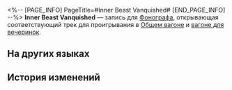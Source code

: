 <%-- [PAGE_INFO]
PageTitle=#Inner Beast Vanquished#
[END_PAGE_INFO] --%>
{{Предмет Инфобокс
|id          = 210365
|Изображение = Предмет Inner Beast Vanquished.png
|Тип         = Запись
|Инвентарь   = Ценные предметы
|Редкость    = 3
|Эффект      = 
|Описание    = Запись, которую можно воспроизвести на фонографе экспресса. Это может быть случайное приобретение или подарок от кого-то другого. Когда играет музыка, всплывают самые разные воспоминания: улыбки, встречи, прикосновения и волнение битвы. Может быть, поэтому, даже несмотря на стремительный прогресс общества, люди всё ещё собирают записи.<br />Текущая запись содержит трек Inner Beast Vanquished.
}}
{{Описание|''Если уничтожить корень зла, то и само зло исчезнет.''}}
'''Inner Beast Vanquished''' — запись для [[Фонограф]]а, открывающая соответствующий трек для проигрывания в [[Общий вагон|Общем вагоне]] и [[Вагон для вечеринок|вагоне для вечеринок]].

==На других языках==
{{На других языках
|en   = ''Inner Beast Vanquished''
|zhs  = 《心兽灭却》
|zht  = 《心獸滅卻》
|ja   = 『心獣滅却』
|ko   = ≪심수 멸각≫
|es   = Bestia interior aniquilada
|fr   = «&nbsp;Inner Beast Vanquished&nbsp;»
|ru   = Inner Beast Vanquished
|th   = "Inner Beast Vanquished"
|vi   = "Diệt Trừ Thú Tâm"
|de   = „Vernichtung der inneren Bestie“
|id   = "Inner Beast Vanquished"
|pt   = "Inner Beast Vanquished"
}}

==История изменений==
{{История изменений|3.5}}